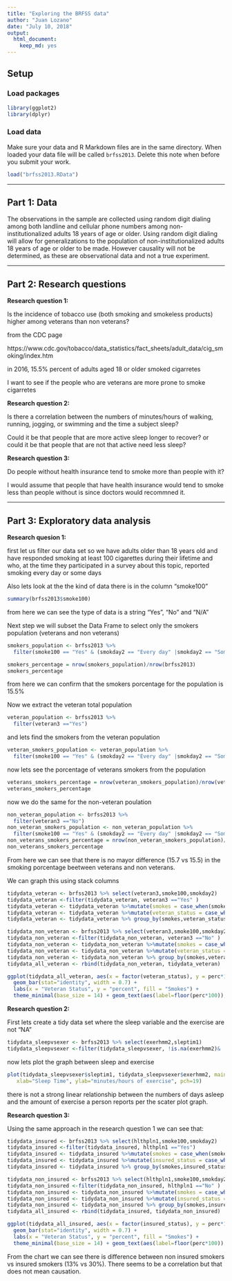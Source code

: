 ---
title: "Exploring the BRFSS data"
author: "Juan Lozano"
date: "July 10, 2018"
output:
  html_document:
    keep_md: yes
---

## Setup

### Load packages

```{r load-packages, message = FALSE}
library(ggplot2)
library(dplyr)
```

### Load data

Make sure your data and R Markdown files are in the same directory. When loaded
your data file will be called `brfss2013`. Delete this note when before you submit 
your work. 

```{r load-data}
load("brfss2013.RData")
```



* * *

## Part 1: Data

The observations in the sample are collected using random digit dialing among both landline and cellular phone numbers among non-institutionalized adults 18 years of age or older. Using random digit dialing will allow for generalizations to the population of non-institutionalized adults 18 years of age or older to be made. However causality will not be determined, as these are observational data and not a true experiment.

* * *

## Part 2: Research questions

**Research question 1:**

Is the incidence of tobacco use (both smoking and smokeless products) higher among veterans than non veterans?

from the CDC page 

https://www.cdc.gov/tobacco/data_statistics/fact_sheets/adult_data/cig_smoking/index.htm

in 2016, 15.5% percent of adults aged 18 or older smoked cigarretes

I want to see if the people who are veterans are more prone to smoke cigarretes



**Research question 2:**

Is there a correlation between the numbers of minutes/hours of walking, running, jogging, or swimming and the time a subject sleep?

Could it be that people that are more active sleep longer to recover? or could it be that people that are not that active need less sleep?

**Research question 3:**

Do people without health insurance tend to smoke more than people with it?

I would assume that people that have health insurance would tend to smoke less than people without is since doctors would recommned it.


* * *

## Part 3: Exploratory data analysis



**Research quesion 1:**

first let us filter our data set so we have adults older than 18 years old and have responded smoking at least 100 cigarettes during their lifetime and who, at the time they participated in a survey about this topic, reported smoking every day or some days


Also lets look at the the kind of data there is in the column "smoke100"
```{r echo=TRUE}
summary(brfss2013$smoke100)
```

from here we can see the type of data is a string "Yes", "No" and "N/A"

Next step we will subset the Data Frame to select only the smokers population (veterans and non veterans)

```{r echo=TRUE}
smokers_population <- brfss2013 %>%
  filter(smoke100 == "Yes" & (smokday2 == "Every day" |smokday2 == "Some days"))
```

```{r echo=TRUE}
smokers_percentage = nrow(smokers_population)/nrow(brfss2013)
smokers_percentage
```

from here we can confirm that the smokers porcentage for the population is 15.5%

Now we extract the veteran total population

```{r echo=TRUE}
veteran_population <- brfss2013 %>%
  filter(veteran3 =="Yes")
```

and lets find the smokers from the veteran population

```{r echo=TRUE}
veteran_smokers_population <- veteran_population %>%
  filter(smoke100 == "Yes" & (smokday2 == "Every day" |smokday2 == "Some days"))
```

now lets see the porcentage of veterans smokers from the population

```{r echo=TRUE}
veterans_smokers_percentage = nrow(veteran_smokers_population)/nrow(veteran_population)
veterans_smokers_percentage

```


now we do the same for the non-veteran poulation

```{r echo=TRUE}
non_veteran_population <- brfss2013 %>%
  filter(veteran3 =="No")
non_veteran_smokers_population <- non_veteran_population %>%
  filter(smoke100 == "Yes" & (smokday2 == "Every day" |smokday2 == "Some days"))
non_veterans_smokers_percentage = nrow(non_veteran_smokers_population)/nrow(non_veteran_population)
non_veterans_smokers_percentage


```

From here we can see that there is no mayor difference (15.7 vs 15.5) in the smoking porcentage beetween veterans and non veterans.


We can graph this using stack columns



```{r echo=TRUE}
tidydata_veteran <- brfss2013 %>% select(veteran3,smoke100,smokday2)
tidydata_veteran <-filter(tidydata_veteran, veteran3 =="Yes" )
tidydata_veteran <- tidydata_veteran %>%mutate(smokes = case_when(smoke100 == "Yes" & (smokday2 == "Every day" |smokday2 == "Some days") ~"Smokes", TRUE ~"Dont Smoke"))
tidydata_veteran <- tidydata_veteran %>%mutate(veteran_status = case_when(veteran3 == "Yes" ~"Veteran", TRUE ~"Non Veteran"))
tidydata_veteran <- tidydata_veteran %>% group_by(smokes,veteran_status) %>% summarise(count=n()) %>% mutate(perc=count/nrow(tidydata_veteran))

tidydata_non_veteran <- brfss2013 %>% select(veteran3,smoke100,smokday2)
tidydata_non_veteran <-filter(tidydata_non_veteran, veteran3 =="No" )
tidydata_non_veteran <- tidydata_non_veteran %>%mutate(smokes = case_when(smoke100 == "Yes" & (smokday2 == "Every day" |smokday2 == "Some days") ~"Smokes", TRUE ~"Dont Smoke"))
tidydata_non_veteran <- tidydata_non_veteran %>%mutate(veteran_status = case_when(veteran3 == "Yes" ~"Veteran", TRUE ~"Non Veteran"))
tidydata_non_veteran <- tidydata_non_veteran %>% group_by(smokes,veteran_status) %>% summarise(count=n()) %>% mutate(perc=count/nrow(tidydata_non_veteran))
tidydata_all_veteran <- rbind(tidydata_non_veteran, tidydata_veteran)

ggplot(tidydata_all_veteran, aes(x = factor(veteran_status), y = perc*100, fill = factor(smokes))) +
  geom_bar(stat="identity", width = 0.7) +
  labs(x = "Veteran Status", y = "percent", fill = "Smokes") +
  theme_minimal(base_size = 14) + geom_text(aes(label=floor(perc*100)),position="stack",vjust=1)

```



**Research question 2:**

First lets create a tidy data set where the sleep variable and the exercise are not "NA"

```{r echo=TRUE}
tidydata_sleepvsexer <- brfss2013 %>% select(exerhmm2,sleptim1)
tidydata_sleepvsexer <-filter(tidydata_sleepvsexer, !is.na(exerhmm2)& !is.na(sleptim1) )

```

now lets plot the graph between sleep and exercise

```{r echo=TRUE}

plot(tidydata_sleepvsexer$sleptim1, tidydata_sleepvsexer$exerhmm2, main="Hours of sleep vs. minutes/hours of exercise",
   xlab="Sleep Time", ylab="minutes/hours of exercise", pch=19)


```
there is not a strong linear relationship between the numbers of days asleep and the amount of exercise a person reports per the scater plot graph.


**Research question 3:**

Using the same approach in the research question 1 we can see that:

```{r echo=TRUE}
tidydata_insured <- brfss2013 %>% select(hlthpln1,smoke100,smokday2)
tidydata_insured <-filter(tidydata_insured, hlthpln1 =="Yes")
tidydata_insured <- tidydata_insured %>%mutate(smokes = case_when(smoke100 == "Yes" & (smokday2 == "Every day" |smokday2 == "Some days") ~"Smokes", TRUE ~"Dont Smoke"))
tidydata_insured <- tidydata_insured %>%mutate(insured_status = case_when(hlthpln1 == "Yes" ~"Insured", TRUE ~"Non Insured"))
tidydata_insured <- tidydata_insured %>% group_by(smokes,insured_status) %>% summarise(count=n()) %>% mutate(perc=count/nrow(tidydata_insured))

tidydata_non_insured <- brfss2013 %>% select(hlthpln1,smoke100,smokday2)
tidydata_non_insured <-filter(tidydata_non_insured, hlthpln1 =="No" )
tidydata_non_insured <- tidydata_non_insured %>%mutate(smokes = case_when(smoke100 == "Yes" & (smokday2 == "Every day" |smokday2 == "Some days") ~"Smokes", TRUE ~"Dont Smoke"))
tidydata_non_insured <- tidydata_non_insured %>%mutate(insured_status = case_when(hlthpln1 == "Yes" ~"Insured", TRUE ~"Non Insured"))
tidydata_non_insured <- tidydata_non_insured %>% group_by(smokes,insured_status) %>% summarise(count=n()) %>% mutate(perc=count/nrow(tidydata_non_insured))
tidydata_all_insured <- rbind(tidydata_insured, tidydata_non_insured)

ggplot(tidydata_all_insured, aes(x = factor(insured_status), y = perc*100, fill = factor(smokes))) +
  geom_bar(stat="identity", width = 0.7) +
  labs(x = "Veteran Status", y = "percent", fill = "Smokes") +
  theme_minimal(base_size = 14) + geom_text(aes(label=floor(perc*100)),position="stack",vjust=1)
```

From the chart we can see there is difference between non insured smokers vs insured smokers (13% vs 30%). There seems to be a correlation but that does not mean causation.

